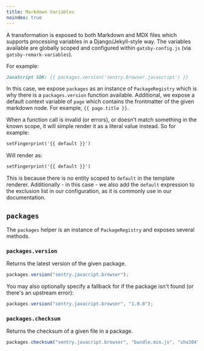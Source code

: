 ```yaml
---
title: Markdown Variables
noindex: true
---
```


A transformation is exposed to both Markdown and MDX files which supports processing variables in a Django/Jekyll-style way. The variables available are globally scoped and configured within `gatsby-config.js` (via `gatsby-remark-variables`).

For example:

```markdown
JavaScript SDK: {{ packages.version('sentry.browser.javascript') }}
```

In this case, we expose `packages` as an instance of `PackageRegistry` which is why there is a `packages.version` function available. Additional, we expose a default context variable of `page` which contains the frontmatter of the given markdown node. For example, `{{ page.title }}`.

When a function call is invalid (or errors), or doesn't match something in the known scope, it will simple render it as a literal value instead. So for example:

```markdown
setFingerprint('{{ default }}')
```

Will render as:

```markdown
setFingerprint('{{ default }}')
```

This is because there is no entity scoped to `default` in the template renderer. Additionally - in this case - we also add the `default` expression to the exclusion list in our configuration, as it is commonly use in our documentation.

## `packages`

The `packages` helper is an instance of `PackageRegistry` and exposes several methods.

### `packages.version`

Returns the latest version of the given package.

```javascript
packages.version("sentry.javacript.browser");
```

You may also optionally specify a fallback for if the package isn't found (or there's an upstream error):

```javascript
packages.version("sentry.javacript.browser", "1.0.0");
```

### `packages.checksum`

Returns the checksum of a given file in a package.

```javascript
packages.checksum("sentry.javacript.browser", "bundle.min.js", "sha384");
```
